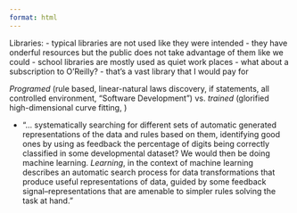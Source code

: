 ```yaml
---
format: html
--- 
```


Libraries: 
- typical libraries are not used like they were intended
    - they have onderful resources but the public does not take advantage of them like we could
    - school libraries are mostly used as quiet work places
- what about a subscription to O'Reilly? 
    - that's a vast library that I would pay for 


*Programed* (rule based, linear-natural laws discovery, if statements, all controlled environment, "Software Development") vs. *trained* (glorified high-dimensional curve fitting, )

- "... systematically searching for different sets of automatic generated representations of the data and rules based on them, identifying good ones by using as feedback the percentage of digits being correctly classified in some developmental dataset? We would then be doing machine learning. *Learning*, in the context of machine learning describes an automatic search process for data transformations that produce useful representations of data, guided by some feedback signal--representations that are amenable to simpler rules solving the task at hand."
